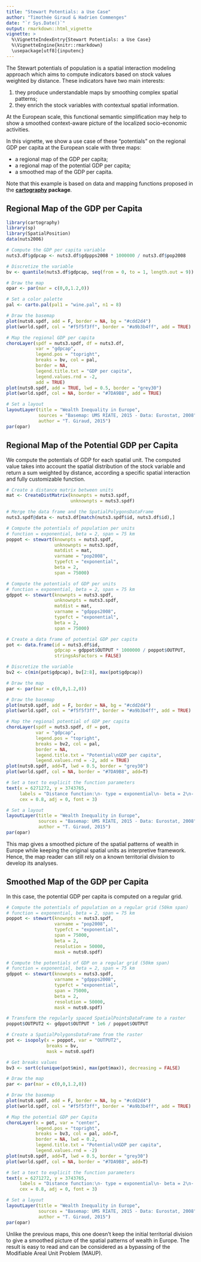 ```yaml
---
title: "Stewart Potentials: a Use Case"
author: "Timothée Giraud & Hadrien Commenges"
date: "`r Sys.Date()`"
output: rmarkdown::html_vignette
vignette: >
  %\VignetteIndexEntry{Stewart Potentials: a Use Case}
  %\VignetteEngine{knitr::rmarkdown}
  \usepackage[utf8]{inputenc}
---
```


The Stewart potentials of population is a spatial interaction modeling approach which aims to compute indicators based on stock values weighted by distance. These indicators have two main interests:

1. they produce understandable maps by smoothing complex spatial patterns;
2. they enrich the stock variables with contextual spatial information.

At the European scale, this functional semantic simplification may help to show a smoothed context-aware picture of the localized socio-economic activities.

In this vignette, we show a use case of these "potentials" on the regional GDP per capita at the European scale with three maps:

* a regional map of the GDP per capita;
* a regional map of the potential GDP per capita;
* a smoothed map of the GDP per capita.

Note that this example is based on data and mapping functions proposed in the **[cartography]( https://cran.r-project.org/package=cartography) package**.  

## Regional Map of the GDP per Capita
```r
library(cartography)
library(sp)
library(SpatialPosition)
data(nuts2006)

# Compute the GDP per capita variable
nuts3.df$gdpcap <- nuts3.df$gdppps2008 * 1000000 / nuts3.df$pop2008

# Discretize the variable
bv <- quantile(nuts3.df$gdpcap, seq(from = 0, to = 1, length.out = 9))

# Draw the map
opar <- par(mar = c(0,0,1.2,0))

# Set a color palette
pal <- carto.pal(pal1 = "wine.pal", n1 = 8)

# Draw the basemap
plot(nuts0.spdf, add = F, border = NA, bg = "#cdd2d4")
plot(world.spdf, col = "#f5f5f3ff", border = "#a9b3b4ff", add = TRUE)

# Map the regional GDP per capita
choroLayer(spdf = nuts3.spdf, df = nuts3.df, 
           var = "gdpcap", 
           legend.pos = "topright",
           breaks = bv, col = pal, 
           border = NA, 
           legend.title.txt = "GDP per capita",
           legend.values.rnd = -2, 
           add = TRUE)
plot(nuts0.spdf, add = TRUE, lwd = 0.5, border = "grey30")
plot(world.spdf, col = NA, border = "#7DA9B8", add = TRUE)

# Set a layout
layoutLayer(title = "Wealth Inequality in Europe", 
            sources = "Basemap: UMS RIATE, 2015 - Data: Eurostat, 2008", 
            author = "T. Giraud, 2015")
par(opar)
```

## Regional Map of the Potential GDP per Capita
We compute the potentials of GDP for each spatial unit. The computed value takes into account the spatial distribution of the stock variable and return a sum weighted by distance, according a specific spatial interaction and fully customizable function.

```r
# Create a distance matrix between units
mat <- CreateDistMatrix(knownpts = nuts3.spdf, 
                        unknownpts = nuts3.spdf)

# Merge the data frame and the SpatialPolygonsDataFrame
nuts3.spdf@data <- nuts3.df[match(nuts3.spdf$id, nuts3.df$id),]

# Compute the potentials of population per units
# function = exponential, beta = 2, span = 75 km
poppot <- stewart(knownpts = nuts3.spdf, 
                  unknownpts = nuts3.spdf, 
                  matdist = mat,
                  varname = "pop2008", 
                  typefct = "exponential", 
                  beta = 2, 
                  span = 75000)

# Compute the potentials of GDP per units
# function = exponential, beta = 2, span = 75 km
gdppot <- stewart(knownpts = nuts3.spdf, 
                  unknownpts = nuts3.spdf, 
                  matdist = mat,
                  varname = "gdppps2008", 
                  typefct = "exponential", 
                  beta = 2,
                  span = 75000)

# Create a data frame of potential GDP per capita
pot <- data.frame(id = nuts3.df$id, 
                  gdpcap = gdppot$OUTPUT * 1000000 / poppot$OUTPUT, 
                  stringsAsFactors = FALSE)

# Discretize the variable
bv2 <- c(min(pot$gdpcap), bv[2:8], max(pot$gdpcap))

# Draw the map
par <- par(mar = c(0,0,1.2,0))

# Draw the basemap
plot(nuts0.spdf, add = F, border = NA, bg = "#cdd2d4")
plot(world.spdf, col = "#f5f5f3ff", border = "#a9b3b4ff", add = TRUE)

# Map the regional potential of GDP per capita
choroLayer(spdf = nuts3.spdf, df = pot, 
           var = "gdpcap", 
           legend.pos = "topright",
           breaks = bv2, col = pal, 
           border = NA,
           legend.title.txt = "Potential\nGDP per capita",
           legend.values.rnd = -2, add = TRUE)
plot(nuts0.spdf, add=T, lwd = 0.5, border = "grey30")
plot(world.spdf, col = NA, border = "#7DA9B8", add=T)

# Set a text to explicit the function parameters
text(x = 6271272, y = 3743765, 
     labels = "Distance function:\n- type = exponential\n- beta = 2\n- span = 75 km", 
     cex = 0.8, adj = 0, font = 3)

# Set a layout
layoutLayer(title = "Wealth Inequality in Europe", 
            sources = "Basemap: UMS RIATE, 2015 - Data: Eurostat, 2008", 
            author = "T. Giraud, 2015")
par(opar)
```
This map gives a smoothed picture of the spatial patterns of wealth in Europe while keeping the original spatial units as interpretive framework. Hence, the map reader can still rely on a known territorial division to develop its analyses.


## Smoothed Map of the GDP per Capita
In this case, the potential GDP per capita is computed on a regular grid.
```r
# Compute the potentials of population on a regular grid (50km span)
# function = exponential, beta = 2, span = 75 km
poppot <- stewart(knownpts = nuts3.spdf, 
                  varname = "pop2008", 
                  typefct = "exponential", 
                  span = 75000, 
                  beta = 2, 
                  resolution = 50000, 
                  mask = nuts0.spdf)

# Compute the potentials of GDP on a regular grid (50km span)
# function = exponential, beta = 2, span = 75 km
gdppot <- stewart(knownpts = nuts3.spdf, 
                  varname = "gdppps2008", 
                  typefct = "exponential", 
                  span = 75000, 
                  beta = 2, 
                  resolution = 50000, 
                  mask = nuts0.spdf)

# Transform the regularly spaced SpatialPointsDataFrame to a raster
poppot$OUTPUT2 <- gdppot$OUTPUT * 1e6 / poppot$OUTPUT

# Create a SpatialPolygonsDataFrame from the raster
pot <- isopoly(x = poppot, var = "OUTPUT2",
               breaks = bv, 
               mask = nuts0.spdf)

# Get breaks values
bv3 <- sort(c(unique(pot$min), max(pot$max)), decreasing = FALSE)

# Draw the map
par <- par(mar = c(0,0,1.2,0))

# Draw the basemap
plot(nuts0.spdf, add = F, border = NA, bg = "#cdd2d4")
plot(world.spdf, col = "#f5f5f3ff", border = "#a9b3b4ff", add = TRUE)

# Map the potential GDP per Capita
choroLayer(x = pot, var = "center", 
           legend.pos = "topright",
           breaks = bv3, col = pal, add=T, 
           border = NA, lwd = 0.2,
           legend.title.txt = "Potential\nGDP per capita",
           legend.values.rnd = -2)
plot(nuts0.spdf, add=T, lwd = 0.5, border = "grey30")
plot(world.spdf, col = NA, border = "#7DA9B8", add=T)

# Set a text to explicit the function parameters
text(x = 6271272, y = 3743765, 
     labels = "Distance function:\n- type = exponential\n- beta = 2\n- span = 75 km", 
     cex = 0.8, adj = 0, font = 3)

# Set a layout
layoutLayer(title = "Wealth Inequality in Europe", 
            sources = "Basemap: UMS RIATE, 2015 - Data: Eurostat, 2008", 
            author = "T. Giraud, 2015")
par(opar)
```
Unlike the previous maps, this one doesn't keep the initial territorial division to give a smoothed picture of the spatial patterns of wealth in Europe. The result is easy to read and can be considered as a bypassing of the Modifiable Areal Unit Problem (MAUP).



